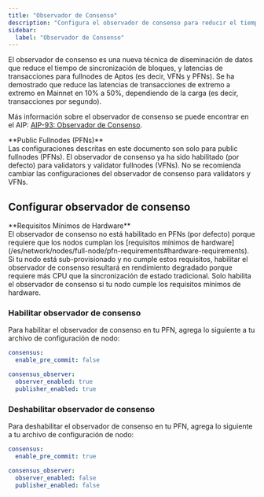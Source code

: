 ```yaml
---
title: "Observador de Consenso"
description: "Configura el observador de consenso para reducir el tiempo de sincronización de bloques y latencias de transacciones para public fullnodes (PFNs) en 10-50%."
sidebar:
  label: "Observador de Consenso"
---
```



El observador de consenso es una nueva técnica de diseminación de datos que reduce el tiempo de sincronización de bloques, y
latencias de transacciones para fullnodes de Aptos (es decir, VFNs y PFNs). Se ha demostrado que reduce las latencias de transacciones
de extremo a extremo en Mainnet en 10% a 50%, dependiendo de la carga (es decir, transacciones por segundo).

Más información sobre el observador de consenso se puede encontrar en el AIP: [AIP-93: Observador de Consenso](https://github.com/aptos-foundation/AIPs/blob/main/aips/aip-93.md).

<Aside type="tip">
  **Public Fullnodes (PFNs)**<br />
  Las configuraciones descritas en este documento son solo para public fullnodes (PFNs).
  El observador de consenso ya ha sido habilitado (por defecto) para validators y validator fullnodes (VFNs).
  No se recomienda cambiar las configuraciones del observador de consenso para validators y VFNs.
</Aside>

## Configurar observador de consenso

<Aside type="caution" emoji="❗">
  **Requisitos Mínimos de Hardware**<br />
  El observador de consenso no está habilitado en PFNs (por defecto) porque requiere que los nodos cumplan los
  [requisitos mínimos de hardware](/es/network/nodes/full-node/pfn-requirements#hardware-requirements).
  Si tu nodo está sub-provisionado y no cumple estos requisitos, habilitar el observador de consenso
  resultará en rendimiento degradado porque requiere más CPU que la sincronización de estado tradicional. Solo
  habilita el observador de consenso si tu nodo cumple los requisitos mínimos de hardware.
</Aside>

### Habilitar observador de consenso

Para habilitar el observador de consenso en tu PFN, agrega lo siguiente a tu archivo de configuración de nodo:

```yaml filename="fullnode.yaml"
consensus:
  enable_pre_commit: false

consensus_observer:
  observer_enabled: true
  publisher_enabled: true
```

### Deshabilitar observador de consenso

Para deshabilitar el observador de consenso en tu PFN, agrega lo siguiente a tu archivo de configuración de nodo:

```yaml filename="fullnode.yaml"
consensus:
  enable_pre_commit: true

consensus_observer:
  observer_enabled: false
  publisher_enabled: false
```
